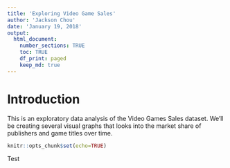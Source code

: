 ```yaml
---
title: 'Exploring Video Game Sales'
author: 'Jackson Chou'
date: 'January 19, 2018'
output:
  html_document:
    number_sections: TRUE
    toc: TRUE
    df_print: paged
    keep_md: true
---
```


# Introduction
This is an exploratory data analysis of the Video Games Sales dataset.  We'll be creating several visual graphs that looks into the market share of publishers and game titles over time.

```r
knitr::opts_chunk$set(echo=TRUE)

```

Test